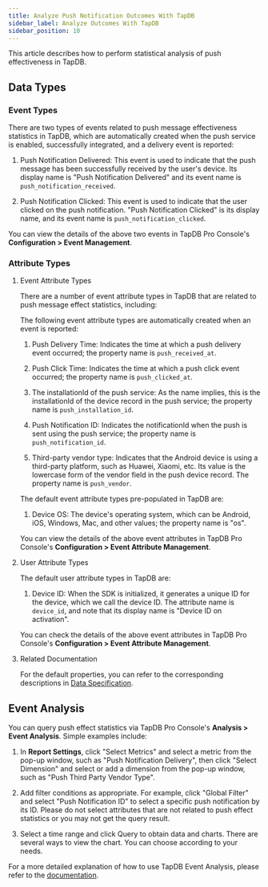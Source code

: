 ```yaml
---
title: Analyze Push Notification Outcomes With TapDB
sidebar_label: Analyze Outcomes With TapDB
sidebar_position: 10
---
```


This article describes how to perform statistical analysis of push effectiveness in TapDB.

## Data Types

### Event Types

There are two types of events related to push message effectiveness statistics in TapDB, which are automatically created when the push service is enabled, successfully integrated, and a delivery event is reported:

1. Push Notification Delivered: This event is used to indicate that the push message has been successfully received by the user's device. Its display name is "Push Notification Delivered" and its event name is `push_notification_received`.

2. Push Notification Clicked: This event is used to indicate that the user clicked on the push notification. "Push Notification Clicked" is its display name, and its event name is `push_notification_clicked`.

You can view the details of the above two events in TapDB Pro Console's **Configuration > Event Management**.

### Attribute Types

1. Event Attribute Types

    There are a number of event attribute types in TapDB that are related to push message effect statistics, including:

    The following event attribute types are automatically created when an event is reported:

    1. Push Delivery Time: Indicates the time at which a push delivery event occurred; the property name is `push_received_at`.

    2. Push Click Time: Indicates the time at which a push click event occurred; the property name is `push_clicked_at`.

    3. The installationId of the push service: As the name implies, this is the installationId of the device record in the push service; the property name is `push_installation_id`.

    4. Push Notification ID: Indicates the notificationId when the push is sent using the push service; the property name is `push_notification_id`.

    5. Third-party vendor type: Indicates that the Android device is using a third-party platform, such as Huawei, Xiaomi, etc. Its value is the lowercase form of the vendor field in the push device record. The property name is `push_vendor`.

    The default event attribute types pre-populated in TapDB are:

    1. Device OS: The device's operating system, which can be Android, iOS, Windows, Mac, and other values; the property name is "os".

    You can view the details of the above event attributes in TapDB Pro Console's **Configuration > Event Attribute Management**.

2. User Attribute Types

    The default user attribute types in TapDB are:

    1. Device ID: When the SDK is initialized, it generates a unique ID for the device, which we call the device ID. The attribute name is `device_id`, and note that its display name is "Device ID on activation".

    You can check the details of the above event attributes in TapDB Pro Console's **Configuration > Event Attribute Management**.

3. Related Documentation

    For the default properties, you can refer to the corresponding descriptions in [Data Specification](https://www.tapdb.com/docs/sdk/数据规范).

## Event Analysis

You can query push effect statistics via TapDB Pro Console's **Analysis > Event Analysis**. Simple examples include:

1. In **Report Settings**, click "Select Metrics" and select a metric from the pop-up window, such as "Push Notification Delivery", then click "Select Dimension" and select or add a dimension from the pop-up window, such as "Push Third Party Vendor Type".

2. Add filter conditions as appropriate. For example, click "Global Filter" and select "Push Notification ID" to select a specific push notification by its ID. Please do not select attributes that are not related to push effect statistics or you may not get the query result.

3. Select a time range and click Query to obtain data and charts. There are several ways to view the chart. You can choose according to your needs.

For a more detailed explanation of how to use TapDB Event Analysis, please refer to the [documentation](https://www.tapdb.com/docs/features/customEvent/eventAnalyse).
